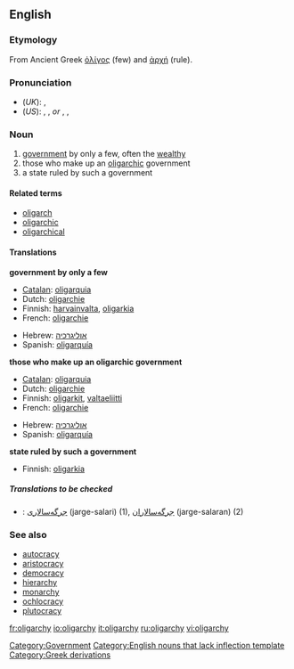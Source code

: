 ==English==

===Etymology===
From Ancient Greek [[ὀλίγος]] (few) and [[ἀρχή]] (rule).

===Pronunciation===
*(''UK''): {{IPA|/ˈɒlɪɡɑːki/}}, {{SAMPA|/"QlIgA:ki/}}
*(''US''): {{AHD|älʹĭ-gär'kē}}, {{IPA|/ˈɑːlɪˌɡɑrki/}}, {{SAMPA|/"A:lI%gArki/}} ''or'' {{AHD|ōlʹĭ-gär'kē}}, {{IPA|/ˈoʊlɪˌɡɑrki/}}, {{SAMPA|/"oUlI%gArki/}}
{{rfap}}

===Noun===
{{wikipedia}}
{{en-noun-reg-y|oligarch|y}}

#[[government]] by only a few, often the [[wealthy]]
#those who make up an [[oligarchic]] government
#a state ruled by such a government

====Related terms====
*[[oligarch]]
*[[oligarchic]]
*[[oligarchical]]

====Translations====
'''government by only a few'''
{{top}}
*[[Catalan]]: [[oligarquia]] {{f}}
*Dutch: [[oligarchie#Dutch|oligarchie]] {{f}}
*Finnish: [[harvainvalta]], [[oligarkia]]
*French: [[oligarchie#French|oligarchie]] {{f}}
{{mid}}
*Hebrew: [[אוליגרכיה]] {{f}}
*Spanish: [[oligarquía]] {{f}}
{{bottom}}

'''those who make up an oligarchic government'''
{{top}}
*[[Catalan]]: [[oligarquia]] {{f}}
*Dutch: [[oligarchie#Dutch|oligarchie]] {{f}}
*Finnish: [[oligarkki|oligarkit]], [[valtaeliitti]]
*French: [[oligarchie#French|oligarchie]] {{f}}
{{mid}}
*Hebrew: [[אוליגרכיה]] {{f}}
*Spanish: [[oligarquía]] {{f}}
{{bottom}}

'''state ruled by such a government'''
{{top}}
*Finnish: [[oligarkia]]
{{mid}}
{{bottom}}

=====Translations to be checked=====
{{checktrans}}
<!--Remove this section once all of the translations below have been moved into the tables above.-->
*{{ttbc|Persian}}: [[جرگه‌سالاری]] (jarge-salari) (1), [[جرگه‌سالاران]] (jarge-salaran) (2)

===See also===
*[[autocracy]]
*[[aristocracy]]
*[[democracy]]
*[[hierarchy]]
*[[monarchy]]
*[[ochlocracy]]
*[[plutocracy]]

[[Category:Government]]
[[Category:English nouns that lack inflection template]]
[[Category:Greek derivations]]

[[fr:oligarchy]]
[[io:oligarchy]]
[[it:oligarchy]]
[[ru:oligarchy]]
[[vi:oligarchy]]
